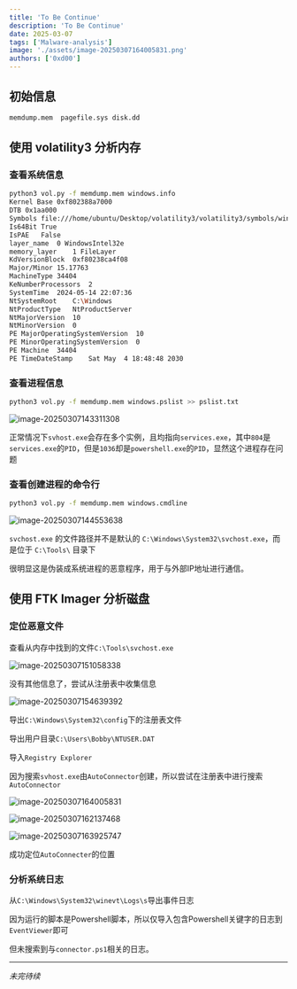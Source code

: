 ```yaml
---
title: 'To Be Continue'
description: 'To Be Continue'
date: 2025-03-07
tags: ['Malware-analysis']
image: './assets/image-20250307164005831.png'
authors: ['0xd00']
---
```


## 初始信息

```bash
memdump.mem  pagefile.sys disk.dd
```

## 使用 volatility3 分析内存

### 查看系统信息

```bash
python3 vol.py -f memdump.mem windows.info
Kernel Base	0xf802388a7000
DTB	0x1aa000
Symbols	file:///home/ubuntu/Desktop/volatility3/volatility3/symbols/windows/ntkrnlmp.pdb/94E2AE6323B686F1F4B25BA580582E04-1.json.xz
Is64Bit	True
IsPAE	False
layer_name	0 WindowsIntel32e
memory_layer	1 FileLayer
KdVersionBlock	0xf80238ca4f08
Major/Minor	15.17763
MachineType	34404
KeNumberProcessors	2
SystemTime	2024-05-14 22:07:36
NtSystemRoot	C:\Windows
NtProductType	NtProductServer
NtMajorVersion	10
NtMinorVersion	0
PE MajorOperatingSystemVersion	10
PE MinorOperatingSystemVersion	0
PE Machine	34404
PE TimeDateStamp	Sat May  4 18:48:48 2030
```

### 查看进程信息

```bash
python3 vol.py -f memdump.mem windows.pslist >> pslist.txt
```

![image-20250307143311308](./assets//image-20250307143311308.png)

正常情况下`svhost.exe`会存在多个实例，且均指向`services.exe`，其中`804`是`services.exe`的`PID`，但是`1036`却是`powershell.exe`的`PID`，显然这个进程存在问题

### 查看创建进程的命令行

```bash
python3 vol.py -f memdump.mem windows.cmdline
```

![image-20250307144553638](./assets//image-20250307144553638.png)

`svchost.exe` 的文件路径并不是默认的 `C:\Windows\System32\svchost.exe`，而是位于 `C:\Tools\` 目录下

很明显这是伪装成系统进程的恶意程序，用于与外部IP地址进行通信。

## 使用 FTK Imager 分析磁盘

### 定位恶意文件

查看从内存中找到的文件`C:\Tools\svchost.exe`

![image-20250307151058338](./assets//image-20250307151058338.png)

没有其他信息了，尝试从注册表中收集信息

![image-20250307154639392](./assets//image-20250307154639392.png)

导出`C:\Windows\System32\config`下的注册表文件

导出用户目录`C:\Users\Bobby\NTUSER.DAT`

导入`Registry Explorer`

因为搜索`svhost.exe`由`AutoConnector`创建，所以尝试在注册表中进行搜索`AutoConnector`

![image-20250307164005831](./assets//image-20250307164005831.png)

![image-20250307162137468](./assets//image-20250307162137468.png)

![image-20250307163925747](./assets//image-20250307163925747.png)

成功定位`AutoConnecter`的位置

### 分析系统日志

从`C:\Windows\System32\winevt\Logs\s`导出事件日志

因为运行的脚本是Powershell脚本，所以仅导入包含Powershell关键字的日志到`EventViewer`即可

但未搜索到与`connector.ps1`相关的日志。

------

*未完待续*

